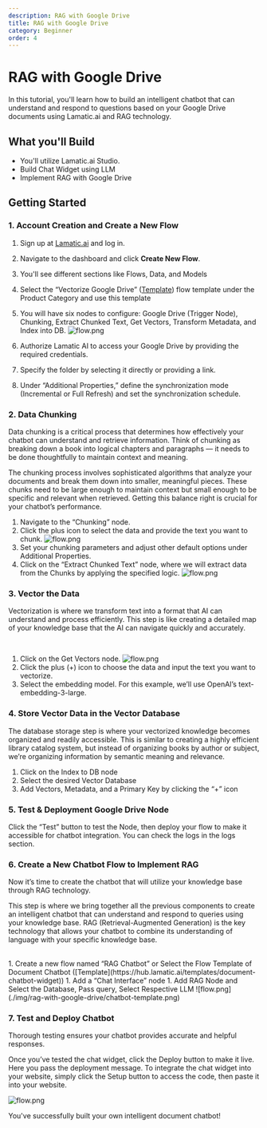 ```yaml
---
description: RAG with Google Drive
title: RAG with Google Drive
category: Beginner
order: 4
---
```


# RAG with Google Drive

In this tutorial, you'll learn how to build an intelligent chatbot that can understand and respond to questions based on your Google Drive documents using Lamatic.ai and RAG technology.


## What you'll Build
- You'll utilize Lamatic.ai Studio.
- Build Chat Widget using LLM
- Implement RAG with Google Drive


## Getting Started


### 1. Account Creation and Create a New Flow
1. Sign up at [Lamatic.ai](https://lamatic.ai/) and log in.
1. Navigate to the dashboard and click **Create New Flow**.
1. You'll see different sections like Flows, Data, and Models
1. Select the “Vectorize Google Drive” ([Template](https://hub.lamatic.ai/templates/google-drive-sync)) flow template under the Product Category and use this template
1. You will have six nodes to configure: Google Drive (Trigger Node), Chunking, Extract Chunked Text, Get Vectors, Transform Metadata, and Index into DB.
    ![flow.png](./img/rag-with-google-drive/gd-4.png)
    
1. Authorize Lamatic AI to access your Google Drive by providing the required credentials.
1. Specify the folder by selecting it directly or providing a link.
1. Under “Additional Properties,” define the synchronization mode (Incremental or Full Refresh) and set the synchronization schedule.


### 2. Data Chunking
Data chunking is a critical process that determines how effectively your chatbot can understand and retrieve information. Think of chunking as breaking down a book into logical chapters and paragraphs — it needs to be done thoughtfully to maintain context and meaning.

The chunking process involves sophisticated algorithms that analyze your documents and break them down into smaller, meaningful pieces. These chunks need to be large enough to maintain context but small enough to be specific and relevant when retrieved. Getting this balance right is crucial for your chatbot’s performance.

1. Navigate to the “Chunking” node.
1. Click the plus icon to select the data and provide the text you want to chunk.
    ![flow.png](./img/rag-with-google-drive/gd-3.png)
1. Set your chunking parameters and adjust other default options under Additional Properties.
1. Click on the “Extract Chunked Text” node, where we will extract data from the Chunks by applying the specified logic.
    ![flow.png](./img/rag-with-google-drive/gd-2.png)

### 3. Vector the Data
Vectorization is where we transform text into a format that AI can understand and process efficiently. This step is like creating a detailed map of your knowledge base that the AI can navigate quickly and accurately.

<br/>

1. Click on the Get Vectors node.
    ![flow.png](./img/rag-with-google-drive/gd-1.png)
1. Click the plus (+) icon to choose the data and input the text you want to vectorize.
1. Select the embedding model. For this example, we’ll use OpenAI’s text-embedding-3-large.

### 4. Store Vector Data in the Vector Database
The database storage step is where your vectorized knowledge becomes organized and readily accessible. This is similar to creating a highly efficient library catalog system, but instead of organizing books by author or subject, we’re organizing information by semantic meaning and relevance.
<br/>

1. Click on the Index to DB node
1. Select the desired Vector Database
1. Add Vectors, Metadata, and a Primary Key by clicking the “+” icon

### 5. Test & Deployment Google Drive Node
Click the “Test” button to test the Node, then deploy your flow to make it accessible for chatbot integration. You can check the logs in the logs section.

### 6. Create a New Chatbot Flow to Implement RAG
Now it’s time to create the chatbot that will utilize your knowledge base through RAG technology.

This step is where we bring together all the previous components to create an intelligent chatbot that can understand and respond to queries using your knowledge base. RAG (Retrieval-Augmented Generation) is the key technology that allows your chatbot to combine its understanding of language with your specific knowledge base.

<br/>
1. Create a new flow named “RAG Chatbot” or Select the Flow Template of Document Chatbot ([Template](https://hub.lamatic.ai/templates/document-chatbot-widget))
1. Add a “Chat Interface” node
1. Add RAG Node and Select the Database, Pass query, Select Respective LLM
    ![flow.png](./img/rag-with-google-drive/chatbot-template.png)

### 7. Test and Deploy Chatbot
Thorough testing ensures your chatbot provides accurate and helpful responses.

Once you’ve tested the chat widget, click the Deploy button to make it live. Here you pass the deployment message. To integrate the chat widget into your website, simply click the Setup button to access the code, then paste it into your website.

![flow.png](./img/rag-with-google-drive/chatbot-share.png)


You've successfully built your own intelligent document chatbot!